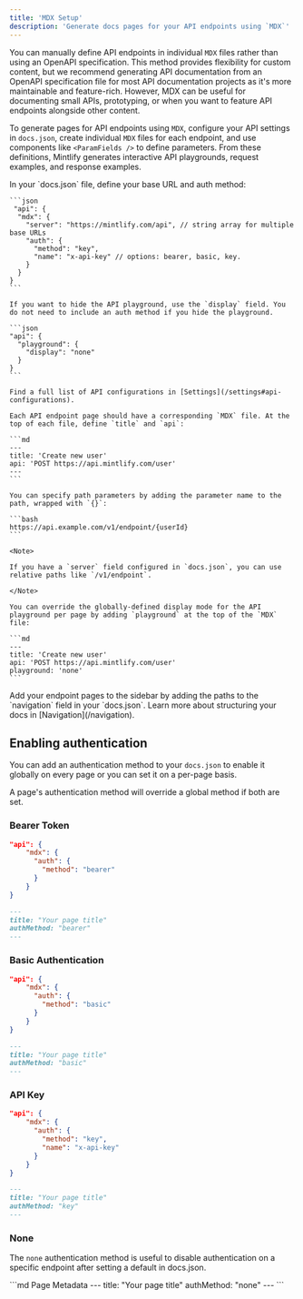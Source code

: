 ```yaml
---
title: 'MDX Setup'
description: 'Generate docs pages for your API endpoints using `MDX`'
---
```


You can manually define API endpoints in individual `MDX` files rather than using an OpenAPI specification. This method provides flexibility for custom content, but we recommend generating API documentation from an OpenAPI specification file for most API documentation projects as it's more maintainable and feature-rich. However, MDX can be useful for documenting small APIs, prototyping, or when you want to feature API endpoints alongside other content.

To generate pages for API endpoints using `MDX`, configure your API settings in `docs.json`, create individual `MDX` files for each endpoint, and use components like `<ParamFields />` to define parameters. From these definitions, Mintlify generates interactive API playgrounds, request examples, and response examples.

<Steps>
  <Step title="Configure your API">
    In your `docs.json` file, define your base URL and auth method:

    ```json
     "api": {
      "mdx": {
        "server": "https://mintlify.com/api", // string array for multiple base URLs
        "auth": {
          "method": "key",
          "name": "x-api-key" // options: bearer, basic, key.
        }
      }
    }
    ```

    If you want to hide the API playground, use the `display` field. You do not need to include an auth method if you hide the playground.

    ```json
    "api": {
      "playground": {
        "display": "none"
      }
    }
    ```

    Find a full list of API configurations in [Settings](/settings#api-configurations).
  </Step>
  
  <Step title="Create your endpoint pages">

    Each API endpoint page should have a corresponding `MDX` file. At the top of each file, define `title` and `api`:

    ```md
    ---
    title: 'Create new user'
    api: 'POST https://api.mintlify.com/user'
    ---
    ```

    You can specify path parameters by adding the parameter name to the path, wrapped with `{}`:

    ```bash
    https://api.example.com/v1/endpoint/{userId}
    ```

    <Note>

    If you have a `server` field configured in `docs.json`, you can use relative paths like `/v1/endpoint`.

    </Note>

    You can override the globally-defined display mode for the API playground per page by adding `playground` at the top of the `MDX` file:

    ```md
    ---
    title: 'Create new user'
    api: 'POST https://api.mintlify.com/user'
    playground: 'none'
    ```
    
  </Step>

  <Step title="Add your endpoints to your docs">
    Add your endpoint pages to the sidebar by adding the paths to the `navigation` field in your `docs.json`. Learn more about structuring your docs in [Navigation](/navigation).
  </Step>
</Steps>

## Enabling authentication

You can add an authentication method to your `docs.json` to enable it globally on every page or you can set it on a per-page basis.

A page's authentication method will override a global method if both are set.

### Bearer Token

<CodeGroup>

```json docs.json
"api": {
    "mdx": {
      "auth": {
        "method": "bearer"
      }
    }
}
```

```md Page Metadata
---
title: "Your page title"
authMethod: "bearer"
---
```

</CodeGroup>

### Basic Authentication

<CodeGroup>

```json docs.json
"api": {
    "mdx": {
      "auth": {
        "method": "basic"
      }
    }
}
```

```md Page Metadata
---
title: "Your page title"
authMethod: "basic"
---
```

</CodeGroup>

### API Key

<CodeGroup>

```json docs.json
"api": {
    "mdx": {
      "auth": {
        "method": "key",
        "name": "x-api-key"
      }
    }
}
```

```md Page Metadata
---
title: "Your page title"
authMethod: "key"
---
```

</CodeGroup>

### None

The `none` authentication method is useful to disable authentication on a specific endpoint after setting a default in docs.json.

<CodeGroup>
```md Page Metadata
---
title: "Your page title"
authMethod: "none"
---
```
</CodeGroup>
